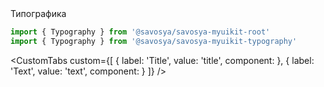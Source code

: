 
<Meta title="Components/Typography" component={Typography} id="Typography" />

<ComponentHeader name="Typography" version={packageJson.version} package="@savosya/savosya-myuikit-typography">
  Типографика
</ComponentHeader>

```jsx
import { Typography } from '@savosya/savosya-myuikit-root'
import { Typography } from '@savosya/savosya-myuikit-typography'
```

<Canvas of={TooltipStories.Sandbox} meta={TooltipStories} />

<CustomTabs
  custom={[
    { label: 'Title', value: 'title', component: <ArgTypes of={Typography.Title} /> },
    { label: 'Text', value: 'text', component: <ArgTypes of={Typography.Text} /> }
  ]}
/>
